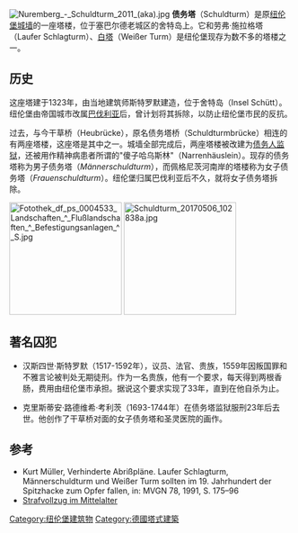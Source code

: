 [[File:Nuremberg_-_Schuldturm_2011_(aka).jpg|thumb]]
'''债务塔'''（Schuldturm）是原[[纽伦堡城墙|纽伦堡城墙]]的一座塔楼，位于塞巴尔德老城区的舍特岛上。它和劳弗·施拉格塔（Laufer Schlagturm）、[[白塔_(纽伦堡)|白塔]]（Weißer Turm）是纽伦堡现存为数不多的塔楼之一。

== 历史 ==
这座塔建于1323年，由当地建筑师斯特罗默建造，位于舍特岛（Insel Schütt）。纽伦堡由帝国城市改属[[巴伐利亚|巴伐利亚]]后，曾计划将其拆除，以防止纽伦堡市民的反抗。

过去，与今干草桥（Heubrücke），原名债务塔桥（Schuldturmbrücke）相连的有两座塔楼，这座塔是其中之一。城墙全部完成后，两座塔楼被改建为[[負債人監獄|债务人监狱]]，还被用作精神病患者所谓的"傻子哈乌斯林"（Narrenhäuslein）。现存的债务塔称为男子债务塔（''Männerschuldturm''），而佩格尼茨河南岸的塔楼称为女子债务塔（''Frauenschuldturm''）。纽伦堡归属巴伐利亚后不久，就将女子债务塔拆除。

[[File:Fotothek_df_ps_0004533_Landschaften_^_Flußlandschaften_^_Befestigungsanlagen_^_S.jpg|200px]]
[[File:Schuldturm_20170506_102838a.jpg|200px]]

== 著名囚犯==
* 汉斯四世·斯特罗默（1517-1592年），议员、法官、贵族，1559年因叛国罪和不雅言论被判处无期徒刑。作为一名贵族，他有一个要求，每天得到两根香肠，费用由纽伦堡市承担。据说这个要求实现了33年，直到在他自杀为止。

* 克里斯蒂安·路德维希·考利茨（1693-1744年）在债务塔监狱服刑23年后去世。他创作了干草桥对面的女子债务塔和圣灵医院的画作。

== 参考 ==
* Kurt Müller, Verhinderte Abrißpläne. Laufer Schlagturm, Männerschuldturm und Weißer Turm sollten im 19. Jahrhundert der Spitzhacke zum Opfer fallen, in: MVGN 78, 1991, S. 175–96
*[http://www.rafa.at/29krimis.htm Strafvollzug im Mittelalter] {{Wayback|url=http://www.rafa.at/29krimis.htm |date=20130924114706 }}

[[Category:纽伦堡建筑物|Category:纽伦堡建筑物]]
[[Category:德國塔式建築|Category:德國塔式建築]]